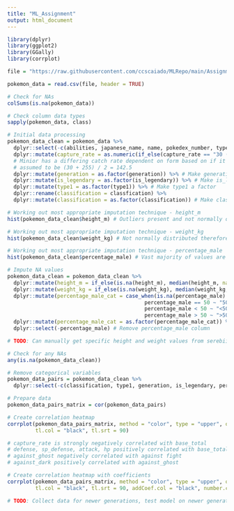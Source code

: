 ```yaml
---
title: "ML_Assignment"
output: html_document
---
```


```r

library(dplyr)
library(ggplot2)
library(GGally)
library(corrplot)

file = "https://raw.githubusercontent.com/ccscaiado/MLRepo/main/Assignment%202%20Datasets/Pokemon/pokemon.csv"

pokemon_data = read.csv(file, header = TRUE)

```

```r

# Check for NAs 
colSums(is.na(pokemon_data))

```

```r

# Check column data types 
sapply(pokemon_data, class)

```

```r

# Initial data processing 
pokemon_data_clean = pokemon_data %>% 
  dplyr::select(-c(abilities, japanese_name, name, pokedex_number, type2)) %>% # Remove unnecessary columns - type2 because of data quality (Kaggle)
  dplyr::mutate(capture_rate = as.numeric(if_else(capture_rate == "30 (Meteorite)255 (Core)", "142.5", capture_rate))) %>% # Fix character issue 
  # Minior has a differing catch rate dependent on form based on if it is above or below 50% hp and therefore the expected value for catch rate is 
  # assumed to be (30 + 255) / 2 = 142.5 
  dplyr::mutate(generation = as.factor(generation)) %>% # Make generation a factor 
  dplyr::mutate(is_legendary = as.factor(is_legendary)) %>% # Make is_legendary a factor 
  dplyr::mutate(type1 = as.factor(type1)) %>% # Make type1 a factor 
  dplyr::rename(classification = classfication) %>% 
  dplyr::mutate(classification = as.factor(classification)) # Make classification a factor 

```

```r

# Working out most appropriate imputation technique - height_m 
hist(pokemon_data_clean$height_m) # Outliers present and not normally distributed therefore median better than mean cause less sensitive to outliers 

```

```r

# Working out most appropriate imputation technique - weight_kg 
hist(pokemon_data_clean$weight_kg) # Not normally distributed therefore median better than mean 

```

```r

# Working out most appropriate imputation technique - percentage_male 
hist(pokemon_data_clean$percentage_male) # Vast majority of values are 50 therefore mode makes most sense 

```


```r

# Impute NA values 
pokemon_data_clean = pokemon_data_clean %>% 
  dplyr::mutate(height_m = if_else(is.na(height_m), median(height_m, na.rm = TRUE), height_m)) %>% # Impute height_m NAs with median 
  dplyr::mutate(weight_kg = if_else(is.na(weight_kg), median(weight_kg, na.rm = TRUE), weight_kg)) %>% # Impute weight_kg NAs with median 
  dplyr::mutate(percentage_male_cat = case_when(is.na(percentage_male) ~ "Genderless", 
                                            percentage_male == 50 ~ "50/50",
                                            percentage_male < 50 ~ "<50",
                                            percentage_male > 50 ~ ">50")) %>% # Categorise percentage male 
  dplyr::mutate(percentage_male_cat = as.factor(percentage_male_cat)) %>% # Make percentage_male_cat a factor 
  dplyr::select(-percentage_male) # Remove percentage_male column 

# TODO: Can manually get specific height and weight values from serebii instead of imputing 

```

```r

# Check for any NAs 
any(is.na(pokemon_data_clean))

```

```r

# Remove categorical variables 
pokemon_data_pairs = pokemon_data_clean %>% 
  dplyr::select(-c(classification, type1, generation, is_legendary, percentage_male_cat))

# Prepare data 
pokemon_data_pairs_matrix = cor(pokemon_data_pairs)

# Create correlation heatmap 
corrplot(pokemon_data_pairs_matrix, method = "color", type = "upper", order = "hclust",
         tl.col = "black", tl.srt = 90)

# capture_rate is strongly negatively correlated with base_total 
# defense, sp_defense, attack, hp positively correlated with base_total 
# against_ghost negatively correlated with against fight 
# against_dark positively correlated with against_ghost 


```

```r

# Create correlation heatmap with coefficients 
corrplot(pokemon_data_pairs_matrix, method = "color", type = "upper", order = "hclust",
         tl.col = "black", tl.srt = 90, addCoef.col = "black", number.cex = 0.5)

```


```r

# TODO: Collect data for newer generations, test model on newer generations 

```

